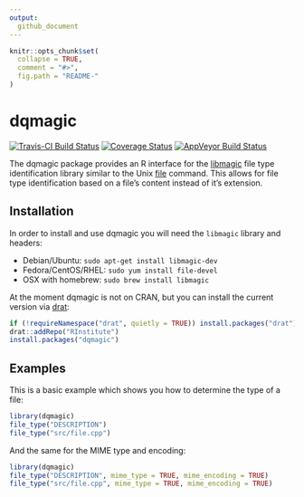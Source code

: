 ```yaml
---
output:
  github_document
---
```


<!-- README.md is generated from README.Rmd. Please edit that file -->

```r
knitr::opts_chunk$set(
  collapse = TRUE,
  comment = "#>",
  fig.path = "README-"
)
```

# dqmagic

[![Travis-CI Build Status](https://travis-ci.org/RInstitute/dqmagic.svg?branch=master)](https://travis-ci.org/RInstitute/dqmagic)
[![Coverage Status](https://img.shields.io/codecov/c/github/RInstitute/dqmagic/master.svg)](https://codecov.io/github/RInstitute/dqmagic?branch=master)
[![AppVeyor Build Status](https://ci.appveyor.com/api/projects/status/github/RInstitute/dqmagic?branch=master&svg=true)](https://ci.appveyor.com/project/RInstitute/dqmagic)

The dqmagic package provides an R interface for the [libmagic](https://linux.die.net/man/3/libmagic)
file type identification library similar to the Unix [file](https://linux.die.net/man/1/file)
command. This allows for file type identification based on a file's content instead of it's extension.

## Installation

In order to install and use dqmagic you will need the `libmagic` library and headers:

* Debian/Ubuntu: `sudo apt-get install libmagic-dev`
* Fedora/CentOS/RHEL: `sudo yum install file-devel`
* OSX with homebrew: `sudo brew install libmagic`

At the moment dqmagic is not on CRAN, but you can install the current version
via [drat](https://cran.r-project.org/package=drat):

```r
if (!requireNamespace("drat", quietly = TRUE)) install.packages("drat")
drat::addRepo("RInstitute")
install.packages("dqmagic")
```

## Examples

This is a basic example which shows you how to determine the type of a file:

```r
library(dqmagic)
file_type("DESCRIPTION")
file_type("src/file.cpp")
```

And the same for the MIME type and encoding:

```r
library(dqmagic)
file_type("DESCRIPTION", mime_type = TRUE, mime_encoding = TRUE)
file_type("src/file.cpp", mime_type = TRUE, mime_encoding = TRUE)
```
